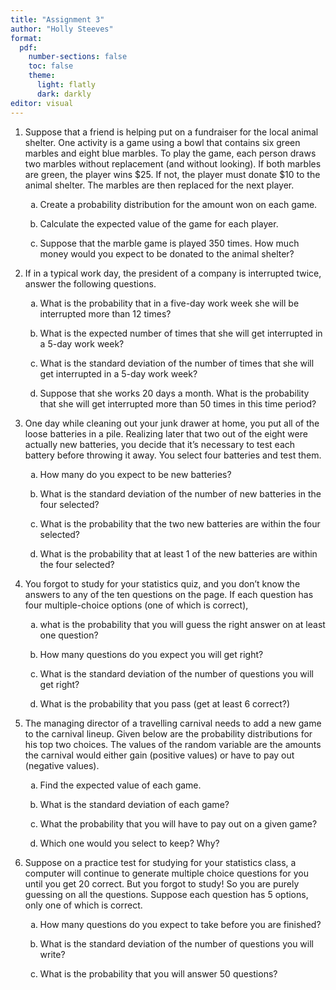 ---
title: "Assignment 3"
author: "Holly Steeves"
format: 
  pdf: 
    number-sections: false
    toc: false
    theme: 
      light: flatly
      dark: darkly
editor: visual
---

1.  Suppose that a friend is helping put on a fundraiser for the local animal shelter. One activity is a game using a bowl that contains six green marbles and eight blue marbles. To play the game, each person draws two marbles without replacement (and without looking). If both marbles are green, the player wins \$25. If not, the player must donate \$10 to the animal shelter. The marbles are then replaced for the next player.

    a.  Create a probability distribution for the amount won on each game.

    b.  Calculate the expected value of the game for each player.

    c.  Suppose that the marble game is played 350 times. How much money would you expect to be donated to the animal shelter?

2.  If in a typical work day, the president of a company is interrupted twice, answer the following questions.

    a.  What is the probability that in a five-day work week she will be interrupted more than 12 times?

    b.  What is the expected number of times that she will get interrupted in a 5-day work week?

    c.  What is the standard deviation of the number of times that she will get interrupted in a 5-day work week?

    d.  Suppose that she works 20 days a month. What is the probability that she will get interrupted more than 50 times in this time period?

3.  One day while cleaning out your junk drawer at home, you put all of the loose batteries in a pile. Realizing later that two out of the eight were actually new batteries, you decide that it's necessary to test each battery before throwing it away. You select four batteries and test them.

    a.  How many do you expect to be new batteries?

    b.  What is the standard deviation of the number of new batteries in the four selected?

    c.  What is the probability that the two new batteries are within the four selected?

    d.  What is the probability that at least 1 of the new batteries are within the four selected?

4.  You forgot to study for your statistics quiz, and you don't know the answers to any of the ten questions on the page. If each question has four multiple-choice options (one of which is correct),

    a.  what is the probability that you will guess the right answer on at least one question?

    b.  How many questions do you expect you will get right?

    c.  What is the standard deviation of the number of questions you will get right?

    d.  What is the probability that you pass (get at least 6 correct?)

5.  The managing director of a travelling carnival needs to add a new game to the carnival lineup. Given below are the probability distributions for his top two choices. The values of the random variable are the amounts the carnival would either gain (positive values) or have to pay out (negative values).

    a.  Find the expected value of each game.

    b.  What is the standard deviation of each game?

    c.  What the probability that you will have to pay out on a given game?

    d.  Which one would you select to keep? Why?

6.  Suppose on a practice test for studying for your statistics class, a computer will continue to generate multiple choice questions for you until you get 20 correct. But you forgot to study! So you are purely guessing on all the questions. Suppose each question has 5 options, only one of which is correct.

    a.  How many questions do you expect to take before you are finished?

    b.  What is the standard deviation of the number of questions you will write?

    c.  What is the probability that you will answer 50 questions?
